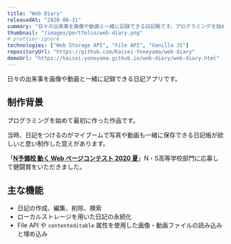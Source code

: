 ```yaml
---
title: "Web Diary"
releasedAt: "2020-08-31"
summary: "日々の出来事を画像や動画と一緒に記録できる日記帳です。プログラミングを始めてから初めて作った作品です。"
thumbnail: "/images/portfolio/web-diary.png"
# prettier-ignore
technologies: ["Web Storage API", "File API", "Vanilla JS"]
repositoryUrl: "https://github.com/Kaisei-Yoneyama/web-diary"
demoUrl: "https://kaisei-yoneyama.github.io/web-diary/web-diary.html"
---
```


日々の出来事を画像や動画と一緒に記録できる日記アプリです。

## 制作背景

プログラミングを始めて最初に作った作品です。

当時、日記をつけるのがマイブームで写真や動画も一緒に保存できる日記帳が欲しいと思い制作した覚えがあります。

「[**N予備校 動く Web ページコンテスト 2020 夏**](https://progedu.github.io/webappcontest/2020/summer/result/index.html)」N・S高等学校部門に応募して健闘賞をいただきました。

## 主な機能

- 日記の作成、編集、削除、検索
- ローカルストレージを用いた日記の永続化
- File API や `contenteditable` 属性を使用した画像・動画ファイルの読み込みと埋め込み
